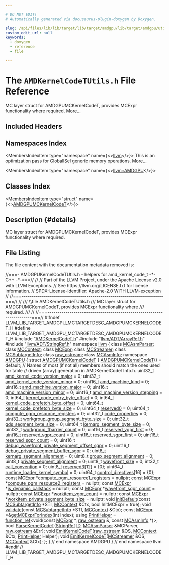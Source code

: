 ```yaml
---

# DO NOT EDIT!
# Automatically generated via docusaurus-plugin-doxygen by Doxygen.

slug: /api/files/lib/lib/target/lib/target/amdgpu/lib/target/amdgpu/utils/amdkernelcodetutils-h
custom_edit_url: null
keywords:
  - doxygen
  - reference
  - file

---
```





# The `AMDKernelCodeTUtils.h` File Reference

<DoxygenPage pluginConfig={pluginConfig}>

MC layer struct for AMDGPUMCKernelCodeT, provides MCExpr functionality where required. <a href="#details">More...</a>

## Included Headers

<IncludesList>
<IncludesListItem
  filePath="AMDKernelCodeT.h"
  permalink="/docs/api/files/lib/lib/target/lib/target/amdgpu/amdkernelcodet-h"
  isLocal="true" />
<IncludesListItem
  filePath="llvm/ADT/ArrayRef.h"
  permalink="/docs/api/files/include/include/llvm/include/llvm/adt/arrayref-h"
  isLocal="true" />
<IncludesListItem
  filePath="llvm/ADT/StringRef.h"
  permalink="/docs/api/files/include/include/llvm/include/llvm/adt/stringref-h"
  isLocal="true" />
</IncludesList>

## Namespaces Index

<MembersIndex>

<MembersIndexItem
  type="namespace"
  name={<><a href="/docs/api/namespaces/llvm">llvm</a></>}>
This is an optimization pass for GlobalISel generic memory operations. <a href="/docs/api/namespaces/llvm/#details">More...</a>
</MembersIndexItem>

<MembersIndexItem
  type="namespace"
  name={<><a href="/docs/api/namespaces/llvm/amdgpu">llvm::AMDGPU</a></>}>
</MembersIndexItem>

</MembersIndex>

## Classes Index

<MembersIndex>

<MembersIndexItem
  type="struct"
  name={<><a href="/docs/api/structs/llvm/amdgpu/amdgpumckernelcodet">AMDGPUMCKernelCodeT</a></>}>
</MembersIndexItem>

</MembersIndex>

## Description {#details}

MC layer struct for AMDGPUMCKernelCodeT, provides MCExpr functionality where required.

## File Listing

The file content with the documentation metadata removed is:

<ProgramListing>

<Link id="l00001" /><CodeLine lineNumber="1"><Highlight kind="comment">//===- AMDGPUKernelCodeTUtils.h - helpers for amd&#95;kernel&#95;code&#95;t -&#42;- C++ -&#42;-===//</Highlight><Highlight kind="normal"></Highlight></CodeLine>
<Link id="l00002" /><CodeLine lineNumber="2"><Highlight kind="normal"></Highlight><Highlight kind="comment">//</Highlight><Highlight kind="normal"></Highlight></CodeLine>
<Link id="l00003" /><CodeLine lineNumber="3"><Highlight kind="normal"></Highlight><Highlight kind="comment">// Part of the LLVM Project, under the Apache License v2.0 with LLVM Exceptions.</Highlight><Highlight kind="normal"></Highlight></CodeLine>
<Link id="l00004" /><CodeLine lineNumber="4"><Highlight kind="normal"></Highlight><Highlight kind="comment">// See https://llvm.org/LICENSE.txt for license information.</Highlight><Highlight kind="normal"></Highlight></CodeLine>
<Link id="l00005" /><CodeLine lineNumber="5"><Highlight kind="normal"></Highlight><Highlight kind="comment">// SPDX-License-Identifier: Apache-2.0 WITH LLVM-exception</Highlight><Highlight kind="normal"></Highlight></CodeLine>
<Link id="l00006" /><CodeLine lineNumber="6"><Highlight kind="normal"></Highlight><Highlight kind="comment">//</Highlight><Highlight kind="normal"></Highlight></CodeLine>
<Link id="l00007" /><CodeLine lineNumber="7"><Highlight kind="normal"></Highlight><Highlight kind="comment">//===----------------------------------------------------------------------===//</Highlight><Highlight kind="normal"></Highlight></CodeLine>
<Link id="l00008" /><CodeLine lineNumber="8"><Highlight kind="normal"></Highlight><Highlight kind="comment">//</Highlight><Highlight kind="comment"></Highlight></CodeLine>
<Link id="l00009" /><CodeLine lineNumber="9"><Highlight kind="comment">/// \\file AMDKernelCodeTUtils.h</Highlight></CodeLine>
<Link id="l00010" /><CodeLine lineNumber="10"><Highlight kind="comment">/// MC layer struct for AMDGPUMCKernelCodeT, provides MCExpr functionality where</Highlight></CodeLine>
<Link id="l00011" /><CodeLine lineNumber="11"><Highlight kind="comment">/// required.</Highlight></CodeLine>
<Link id="l00012" /><CodeLine lineNumber="12"><Highlight kind="comment">///</Highlight><Highlight kind="normal"></Highlight></CodeLine>
<Link id="l00013" /><CodeLine lineNumber="13"><Highlight kind="normal"></Highlight><Highlight kind="comment">//</Highlight><Highlight kind="normal"></Highlight></CodeLine>
<Link id="l00014" /><CodeLine lineNumber="14"><Highlight kind="normal"></Highlight><Highlight kind="comment">//===----------------------------------------------------------------------===//</Highlight><Highlight kind="normal"></Highlight></CodeLine>
<Link id="l00015" /><CodeLine lineNumber="15"><Highlight kind="normal"></Highlight></CodeLine>
<Link id="l00016" /><CodeLine lineNumber="16"><Highlight kind="normal"></Highlight><Highlight kind="preprocessor">#ifndef LLVM&#95;LIB&#95;TARGET&#95;AMDGPU&#95;MCTARGETDESC&#95;AMDGPUMCKERNELCODET&#95;H</Highlight><Highlight kind="normal"></Highlight></CodeLine>
<Link id="l00017" /><CodeLine lineNumber="17"><Highlight kind="normal"></Highlight><Highlight kind="preprocessor">#define LLVM&#95;LIB&#95;TARGET&#95;AMDGPU&#95;MCTARGETDESC&#95;AMDGPUMCKERNELCODET&#95;H</Highlight><Highlight kind="normal"></Highlight></CodeLine>
<Link id="l00018" /><CodeLine lineNumber="18"><Highlight kind="normal"></Highlight></CodeLine>
<Link id="l00019" /><CodeLine lineNumber="19"><Highlight kind="normal"></Highlight><Highlight kind="preprocessor">#include &quot;<a href="/docs/api/files/lib/lib/target/lib/target/amdgpu/amdkernelcodet-h">AMDKernelCodeT.h</a>&quot;</Highlight><Highlight kind="normal"></Highlight></CodeLine>
<Link id="l00020" /><CodeLine lineNumber="20"><Highlight kind="normal"></Highlight><Highlight kind="preprocessor">#include &quot;<a href="/docs/api/files/include/include/llvm/include/llvm/adt/arrayref-h">llvm/ADT/ArrayRef.h</a>&quot;</Highlight><Highlight kind="normal"></Highlight></CodeLine>
<Link id="l00021" /><CodeLine lineNumber="21"><Highlight kind="normal"></Highlight><Highlight kind="preprocessor">#include &quot;<a href="/docs/api/files/include/include/llvm/include/llvm/adt/stringref-h">llvm/ADT/StringRef.h</a>&quot;</Highlight><Highlight kind="normal"></Highlight></CodeLine>
<Link id="l00022" /><CodeLine lineNumber="22"><Highlight kind="normal"></Highlight></CodeLine>
<Link id="l00023" /><CodeLine lineNumber="23"><Highlight kind="normal"></Highlight><Highlight kind="keyword">namespace </Highlight><Highlight kind="normal"><a href="/docs/api/namespaces/llvm">llvm</a> &#123;</Highlight></CodeLine>
<Link id="l00024" /><CodeLine lineNumber="24"><Highlight kind="normal"></Highlight><Highlight kind="keyword">class </Highlight><Highlight kind="normal"><a href="/docs/api/classes/llvm/mcasmparser">MCAsmParser</a>;</Highlight></CodeLine>
<Link id="l00025" /><CodeLine lineNumber="25"><Highlight kind="normal"></Highlight><Highlight kind="keyword">class </Highlight><Highlight kind="normal"><a href="/docs/api/classes/llvm/mccontext">MCContext</a>;</Highlight></CodeLine>
<Link id="l00026" /><CodeLine lineNumber="26"><Highlight kind="normal"></Highlight><Highlight kind="keyword">class </Highlight><Highlight kind="normal"><a href="/docs/api/classes/llvm/mcexpr">MCExpr</a>;</Highlight></CodeLine>
<Link id="l00027" /><CodeLine lineNumber="27"><Highlight kind="normal"></Highlight><Highlight kind="keyword">class </Highlight><Highlight kind="normal"><a href="/docs/api/classes/llvm/mcstreamer">MCStreamer</a>;</Highlight></CodeLine>
<Link id="l00028" /><CodeLine lineNumber="28"><Highlight kind="normal"></Highlight><Highlight kind="keyword">class </Highlight><Highlight kind="normal"><a href="/docs/api/classes/llvm/mcsubtargetinfo">MCSubtargetInfo</a>;</Highlight></CodeLine>
<Link id="l00029" /><CodeLine lineNumber="29"><Highlight kind="normal"></Highlight><Highlight kind="keyword">class </Highlight><Highlight kind="normal"><a href="/docs/api/classes/llvm/raw-ostream">raw&#95;ostream</a>;</Highlight></CodeLine>
<Link id="l00030" /><CodeLine lineNumber="30"><Highlight kind="normal"></Highlight><Highlight kind="keyword">class </Highlight><Highlight kind="normal"><a href="/docs/api/classes/llvm/mcasminfo">MCAsmInfo</a>;</Highlight></CodeLine>
<Link id="l00031" /><CodeLine lineNumber="31"><Highlight kind="normal"></Highlight><Highlight kind="keyword">namespace </Highlight><Highlight kind="normal"><a href="/docs/api/namespaces/llvm/amdgpu">AMDGPU</a> &#123;</Highlight></CodeLine>
<Link id="l00032" /><CodeLine lineNumber="32"><Highlight kind="normal"></Highlight></CodeLine>
<Link id="l00033" /><CodeLine lineNumber="33" lineLink="/docs/api/structs/llvm/amdgpu/amdgpumckernelcodet"><Highlight kind="normal"></Highlight><Highlight kind="keyword">struct </Highlight><Highlight kind="normal"><a href="/docs/api/structs/llvm/amdgpu/amdgpumckernelcodet/#a9555171c9b8ab7a4b0a389e1ee43a6d3">AMDGPUMCKernelCodeT</a> &#123;</Highlight></CodeLine>
<Link id="l00034" /><CodeLine lineNumber="34" lineLink="/docs/api/structs/llvm/amdgpu/amdgpumckernelcodet/#a9555171c9b8ab7a4b0a389e1ee43a6d3"><Highlight kind="normal">  <a href="/docs/api/structs/llvm/amdgpu/amdgpumckernelcodet/#a9555171c9b8ab7a4b0a389e1ee43a6d3">AMDGPUMCKernelCodeT</a>() = </Highlight><Highlight kind="keywordflow">default</Highlight><Highlight kind="normal">;</Highlight></CodeLine>
<Link id="l00035" /><CodeLine lineNumber="35"><Highlight kind="normal"></Highlight></CodeLine>
<Link id="l00036" /><CodeLine lineNumber="36"><Highlight kind="normal">  </Highlight><Highlight kind="comment">// Names of most (if not all) members should match the ones used for table</Highlight><Highlight kind="normal"></Highlight></CodeLine>
<Link id="l00037" /><CodeLine lineNumber="37"><Highlight kind="normal">  </Highlight><Highlight kind="comment">// driven (array) generation in AMDKernelCodeTInfo.h.</Highlight><Highlight kind="normal"></Highlight></CodeLine>
<Link id="l00038" /><CodeLine lineNumber="38" lineLink="/docs/api/structs/llvm/amdgpu/amdgpumckernelcodet/#a6e3a1059821543e306d8a488b800d6ef"><Highlight kind="normal">  uint32&#95;t <a href="/docs/api/structs/llvm/amdgpu/amdgpumckernelcodet/#a6e3a1059821543e306d8a488b800d6ef">amd&#95;kernel&#95;code&#95;version&#95;major</a> = 0;</Highlight></CodeLine>
<Link id="l00039" /><CodeLine lineNumber="39" lineLink="/docs/api/structs/llvm/amdgpu/amdgpumckernelcodet/#a96a78cc694edd824a544a65144e0966f"><Highlight kind="normal">  uint32&#95;t <a href="/docs/api/structs/llvm/amdgpu/amdgpumckernelcodet/#a96a78cc694edd824a544a65144e0966f">amd&#95;kernel&#95;code&#95;version&#95;minor</a> = 0;</Highlight></CodeLine>
<Link id="l00040" /><CodeLine lineNumber="40" lineLink="/docs/api/structs/llvm/amdgpu/amdgpumckernelcodet/#a1550d48ce471038d65cdc99e7aa079fb"><Highlight kind="normal">  uint16&#95;t <a href="/docs/api/structs/llvm/amdgpu/amdgpumckernelcodet/#a1550d48ce471038d65cdc99e7aa079fb">amd&#95;machine&#95;kind</a> = 0;</Highlight></CodeLine>
<Link id="l00041" /><CodeLine lineNumber="41" lineLink="/docs/api/structs/llvm/amdgpu/amdgpumckernelcodet/#a11ad91ca2ce53a02b83c4e6516f906aa"><Highlight kind="normal">  uint16&#95;t <a href="/docs/api/structs/llvm/amdgpu/amdgpumckernelcodet/#a11ad91ca2ce53a02b83c4e6516f906aa">amd&#95;machine&#95;version&#95;major</a> = 0;</Highlight></CodeLine>
<Link id="l00042" /><CodeLine lineNumber="42" lineLink="/docs/api/structs/llvm/amdgpu/amdgpumckernelcodet/#a7d2d89a7f6ccb84afce98a980b9a24e9"><Highlight kind="normal">  uint16&#95;t <a href="/docs/api/structs/llvm/amdgpu/amdgpumckernelcodet/#a7d2d89a7f6ccb84afce98a980b9a24e9">amd&#95;machine&#95;version&#95;minor</a> = 0;</Highlight></CodeLine>
<Link id="l00043" /><CodeLine lineNumber="43" lineLink="/docs/api/structs/llvm/amdgpu/amdgpumckernelcodet/#a34650b99793b6abb03fc301684f041a5"><Highlight kind="normal">  uint16&#95;t <a href="/docs/api/structs/llvm/amdgpu/amdgpumckernelcodet/#a34650b99793b6abb03fc301684f041a5">amd&#95;machine&#95;version&#95;stepping</a> = 0;</Highlight></CodeLine>
<Link id="l00044" /><CodeLine lineNumber="44" lineLink="/docs/api/structs/llvm/amdgpu/amdgpumckernelcodet/#a47848fdaab8c2c3f2a20bbba2fc9dbb0"><Highlight kind="normal">  int64&#95;t <a href="/docs/api/structs/llvm/amdgpu/amdgpumckernelcodet/#a47848fdaab8c2c3f2a20bbba2fc9dbb0">kernel&#95;code&#95;entry&#95;byte&#95;offset</a> = 0;</Highlight></CodeLine>
<Link id="l00045" /><CodeLine lineNumber="45" lineLink="/docs/api/structs/llvm/amdgpu/amdgpumckernelcodet/#acfd94f9a358192ff03eddc1e29dddbb6"><Highlight kind="normal">  int64&#95;t <a href="/docs/api/structs/llvm/amdgpu/amdgpumckernelcodet/#acfd94f9a358192ff03eddc1e29dddbb6">kernel&#95;code&#95;prefetch&#95;byte&#95;offset</a> = 0;</Highlight></CodeLine>
<Link id="l00046" /><CodeLine lineNumber="46" lineLink="/docs/api/structs/llvm/amdgpu/amdgpumckernelcodet/#ab1421451fa13d0ceb1eb6af3364d18ed"><Highlight kind="normal">  uint64&#95;t <a href="/docs/api/structs/llvm/amdgpu/amdgpumckernelcodet/#ab1421451fa13d0ceb1eb6af3364d18ed">kernel&#95;code&#95;prefetch&#95;byte&#95;size</a> = 0;</Highlight></CodeLine>
<Link id="l00047" /><CodeLine lineNumber="47" lineLink="/docs/api/structs/llvm/amdgpu/amdgpumckernelcodet/#a8095223b57beaf04b2ff67a4df5d1154"><Highlight kind="normal">  uint64&#95;t <a href="/docs/api/structs/llvm/amdgpu/amdgpumckernelcodet/#a8095223b57beaf04b2ff67a4df5d1154">reserved0</a> = 0;</Highlight></CodeLine>
<Link id="l00048" /><CodeLine lineNumber="48" lineLink="/docs/api/structs/llvm/amdgpu/amdgpumckernelcodet/#afb917a9d73e646aabe02a2ae51ab2872"><Highlight kind="normal">  uint64&#95;t <a href="/docs/api/structs/llvm/amdgpu/amdgpumckernelcodet/#afb917a9d73e646aabe02a2ae51ab2872">compute&#95;pgm&#95;resource&#95;registers</a> = 0;</Highlight></CodeLine>
<Link id="l00049" /><CodeLine lineNumber="49" lineLink="/docs/api/structs/llvm/amdgpu/amdgpumckernelcodet/#a60334426b817b7280c4e457bf1b07e5a"><Highlight kind="normal">  uint32&#95;t <a href="/docs/api/structs/llvm/amdgpu/amdgpumckernelcodet/#a60334426b817b7280c4e457bf1b07e5a">code&#95;properties</a> = 0;</Highlight></CodeLine>
<Link id="l00050" /><CodeLine lineNumber="50" lineLink="/docs/api/structs/llvm/amdgpu/amdgpumckernelcodet/#ad0fd2422e6e17b7c8a02656b58f5f419"><Highlight kind="normal">  uint32&#95;t <a href="/docs/api/structs/llvm/amdgpu/amdgpumckernelcodet/#ad0fd2422e6e17b7c8a02656b58f5f419">workgroup&#95;group&#95;segment&#95;byte&#95;size</a> = 0;</Highlight></CodeLine>
<Link id="l00051" /><CodeLine lineNumber="51" lineLink="/docs/api/structs/llvm/amdgpu/amdgpumckernelcodet/#a7ebf5db333576f482eeb692d029c1864"><Highlight kind="normal">  uint32&#95;t <a href="/docs/api/structs/llvm/amdgpu/amdgpumckernelcodet/#a7ebf5db333576f482eeb692d029c1864">gds&#95;segment&#95;byte&#95;size</a> = 0;</Highlight></CodeLine>
<Link id="l00052" /><CodeLine lineNumber="52" lineLink="/docs/api/structs/llvm/amdgpu/amdgpumckernelcodet/#a162c0bb65c247c3e2981cb954da7ab94"><Highlight kind="normal">  uint64&#95;t <a href="/docs/api/structs/llvm/amdgpu/amdgpumckernelcodet/#a162c0bb65c247c3e2981cb954da7ab94">kernarg&#95;segment&#95;byte&#95;size</a> = 0;</Highlight></CodeLine>
<Link id="l00053" /><CodeLine lineNumber="53" lineLink="/docs/api/structs/llvm/amdgpu/amdgpumckernelcodet/#a89b3b767ff52421c957951ce8873dbc1"><Highlight kind="normal">  uint32&#95;t <a href="/docs/api/structs/llvm/amdgpu/amdgpumckernelcodet/#a89b3b767ff52421c957951ce8873dbc1">workgroup&#95;fbarrier&#95;count</a> = 0;</Highlight></CodeLine>
<Link id="l00054" /><CodeLine lineNumber="54" lineLink="/docs/api/structs/llvm/amdgpu/amdgpumckernelcodet/#a098867c47bb0594730938852a2d813f9"><Highlight kind="normal">  uint16&#95;t <a href="/docs/api/structs/llvm/amdgpu/amdgpumckernelcodet/#a098867c47bb0594730938852a2d813f9">reserved&#95;vgpr&#95;first</a> = 0;</Highlight></CodeLine>
<Link id="l00055" /><CodeLine lineNumber="55" lineLink="/docs/api/structs/llvm/amdgpu/amdgpumckernelcodet/#a0f0522a9886e8bb6e358092c95c14ddf"><Highlight kind="normal">  uint16&#95;t <a href="/docs/api/structs/llvm/amdgpu/amdgpumckernelcodet/#a0f0522a9886e8bb6e358092c95c14ddf">reserved&#95;vgpr&#95;count</a> = 0;</Highlight></CodeLine>
<Link id="l00056" /><CodeLine lineNumber="56" lineLink="/docs/api/structs/llvm/amdgpu/amdgpumckernelcodet/#a94c31cb52ce04d78c82f70bb35848300"><Highlight kind="normal">  uint16&#95;t <a href="/docs/api/structs/llvm/amdgpu/amdgpumckernelcodet/#a94c31cb52ce04d78c82f70bb35848300">reserved&#95;sgpr&#95;first</a> = 0;</Highlight></CodeLine>
<Link id="l00057" /><CodeLine lineNumber="57" lineLink="/docs/api/structs/llvm/amdgpu/amdgpumckernelcodet/#aafeb9f25f1366b2eb1bae7dd93105bfd"><Highlight kind="normal">  uint16&#95;t <a href="/docs/api/structs/llvm/amdgpu/amdgpumckernelcodet/#aafeb9f25f1366b2eb1bae7dd93105bfd">reserved&#95;sgpr&#95;count</a> = 0;</Highlight></CodeLine>
<Link id="l00058" /><CodeLine lineNumber="58" lineLink="/docs/api/structs/llvm/amdgpu/amdgpumckernelcodet/#a41e37c0f5332104147659c31ce4585d1"><Highlight kind="normal">  uint16&#95;t <a href="/docs/api/structs/llvm/amdgpu/amdgpumckernelcodet/#a41e37c0f5332104147659c31ce4585d1">debug&#95;wavefront&#95;private&#95;segment&#95;offset&#95;sgpr</a> = 0;</Highlight></CodeLine>
<Link id="l00059" /><CodeLine lineNumber="59" lineLink="/docs/api/structs/llvm/amdgpu/amdgpumckernelcodet/#a657cd112ec48c86b04e6c31da3e4a433"><Highlight kind="normal">  uint16&#95;t <a href="/docs/api/structs/llvm/amdgpu/amdgpumckernelcodet/#a657cd112ec48c86b04e6c31da3e4a433">debug&#95;private&#95;segment&#95;buffer&#95;sgpr</a> = 0;</Highlight></CodeLine>
<Link id="l00060" /><CodeLine lineNumber="60" lineLink="/docs/api/structs/llvm/amdgpu/amdgpumckernelcodet/#a93b2f3da8f8d69f9020213a98c258958"><Highlight kind="normal">  uint8&#95;t <a href="/docs/api/structs/llvm/amdgpu/amdgpumckernelcodet/#a93b2f3da8f8d69f9020213a98c258958">kernarg&#95;segment&#95;alignment</a> = 0;</Highlight></CodeLine>
<Link id="l00061" /><CodeLine lineNumber="61" lineLink="/docs/api/structs/llvm/amdgpu/amdgpumckernelcodet/#a7f5ea62647fa4a50093076ada8479f1d"><Highlight kind="normal">  uint8&#95;t <a href="/docs/api/structs/llvm/amdgpu/amdgpumckernelcodet/#a7f5ea62647fa4a50093076ada8479f1d">group&#95;segment&#95;alignment</a> = 0;</Highlight></CodeLine>
<Link id="l00062" /><CodeLine lineNumber="62" lineLink="/docs/api/structs/llvm/amdgpu/amdgpumckernelcodet/#a360c4178ea6241a6944bb35310442be0"><Highlight kind="normal">  uint8&#95;t <a href="/docs/api/structs/llvm/amdgpu/amdgpumckernelcodet/#a360c4178ea6241a6944bb35310442be0">private&#95;segment&#95;alignment</a> = 0;</Highlight></CodeLine>
<Link id="l00063" /><CodeLine lineNumber="63" lineLink="/docs/api/structs/llvm/amdgpu/amdgpumckernelcodet/#a22639e6edddf8f7f4f4a0270074348d8"><Highlight kind="normal">  uint8&#95;t <a href="/docs/api/structs/llvm/amdgpu/amdgpumckernelcodet/#a22639e6edddf8f7f4f4a0270074348d8">wavefront&#95;size</a> = 0;</Highlight></CodeLine>
<Link id="l00064" /><CodeLine lineNumber="64" lineLink="/docs/api/structs/llvm/amdgpu/amdgpumckernelcodet/#ab9ffee3eb8c99a1cced5391a0c8ab395"><Highlight kind="normal">  int32&#95;t <a href="/docs/api/structs/llvm/amdgpu/amdgpumckernelcodet/#ab9ffee3eb8c99a1cced5391a0c8ab395">call&#95;convention</a> = 0;</Highlight></CodeLine>
<Link id="l00065" /><CodeLine lineNumber="65" lineLink="/docs/api/structs/llvm/amdgpu/amdgpumckernelcodet/#ad890cb776ec7cb5abc880a3c3635a181"><Highlight kind="normal">  uint8&#95;t <a href="/docs/api/structs/llvm/amdgpu/amdgpumckernelcodet/#ad890cb776ec7cb5abc880a3c3635a181">reserved3</a>&#91;12&#93; = &#123;0&#125;;</Highlight></CodeLine>
<Link id="l00066" /><CodeLine lineNumber="66" lineLink="/docs/api/structs/llvm/amdgpu/amdgpumckernelcodet/#ad7ef8e27c750da0a9d3fdb6391057e71"><Highlight kind="normal">  uint64&#95;t <a href="/docs/api/structs/llvm/amdgpu/amdgpumckernelcodet/#ad7ef8e27c750da0a9d3fdb6391057e71">runtime&#95;loader&#95;kernel&#95;symbol</a> = 0;</Highlight></CodeLine>
<Link id="l00067" /><CodeLine lineNumber="67" lineLink="/docs/api/structs/llvm/amdgpu/amdgpumckernelcodet/#a500da7c24840e8261487100f64211056"><Highlight kind="normal">  uint64&#95;t <a href="/docs/api/structs/llvm/amdgpu/amdgpumckernelcodet/#a500da7c24840e8261487100f64211056">control&#95;directives</a>&#91;16&#93; = &#123;0&#125;;</Highlight></CodeLine>
<Link id="l00068" /><CodeLine lineNumber="68"><Highlight kind="normal"></Highlight></CodeLine>
<Link id="l00069" /><CodeLine lineNumber="69" lineLink="/docs/api/structs/llvm/amdgpu/amdgpumckernelcodet/#aece145a2c1ba2f98ec0e96cc33efa8dd"><Highlight kind="normal">  </Highlight><Highlight kind="keyword">const</Highlight><Highlight kind="normal"> <a href="/docs/api/classes/llvm/mcexpr">MCExpr</a> &#42;<a href="/docs/api/structs/llvm/amdgpu/amdgpumckernelcodet/#aece145a2c1ba2f98ec0e96cc33efa8dd">compute&#95;pgm&#95;resource1&#95;registers</a> = </Highlight><Highlight kind="keyword">nullptr</Highlight><Highlight kind="normal">;</Highlight></CodeLine>
<Link id="l00070" /><CodeLine lineNumber="70" lineLink="/docs/api/structs/llvm/amdgpu/amdgpumckernelcodet/#a7ab04bfdb9f1b4ab35ae580a098326fc"><Highlight kind="normal">  </Highlight><Highlight kind="keyword">const</Highlight><Highlight kind="normal"> <a href="/docs/api/classes/llvm/mcexpr">MCExpr</a> &#42;<a href="/docs/api/structs/llvm/amdgpu/amdgpumckernelcodet/#a7ab04bfdb9f1b4ab35ae580a098326fc">compute&#95;pgm&#95;resource2&#95;registers</a> = </Highlight><Highlight kind="keyword">nullptr</Highlight><Highlight kind="normal">;</Highlight></CodeLine>
<Link id="l00071" /><CodeLine lineNumber="71"><Highlight kind="normal"></Highlight></CodeLine>
<Link id="l00072" /><CodeLine lineNumber="72" lineLink="/docs/api/structs/llvm/amdgpu/amdgpumckernelcodet/#ac1cfc4700351bc2051488c0f1315272c"><Highlight kind="normal">  </Highlight><Highlight kind="keyword">const</Highlight><Highlight kind="normal"> <a href="/docs/api/classes/llvm/mcexpr">MCExpr</a> &#42;<a href="/docs/api/structs/llvm/amdgpu/amdgpumckernelcodet/#ac1cfc4700351bc2051488c0f1315272c">is&#95;dynamic&#95;callstack</a> = </Highlight><Highlight kind="keyword">nullptr</Highlight><Highlight kind="normal">;</Highlight></CodeLine>
<Link id="l00073" /><CodeLine lineNumber="73" lineLink="/docs/api/structs/llvm/amdgpu/amdgpumckernelcodet/#a96c7ab22693cd0aebc5795ef720f3e69"><Highlight kind="normal">  </Highlight><Highlight kind="keyword">const</Highlight><Highlight kind="normal"> <a href="/docs/api/classes/llvm/mcexpr">MCExpr</a> &#42;<a href="/docs/api/structs/llvm/amdgpu/amdgpumckernelcodet/#a96c7ab22693cd0aebc5795ef720f3e69">wavefront&#95;sgpr&#95;count</a> = </Highlight><Highlight kind="keyword">nullptr</Highlight><Highlight kind="normal">;</Highlight></CodeLine>
<Link id="l00074" /><CodeLine lineNumber="74" lineLink="/docs/api/structs/llvm/amdgpu/amdgpumckernelcodet/#ab491a7842801afce25431ec875df34da"><Highlight kind="normal">  </Highlight><Highlight kind="keyword">const</Highlight><Highlight kind="normal"> <a href="/docs/api/classes/llvm/mcexpr">MCExpr</a> &#42;<a href="/docs/api/structs/llvm/amdgpu/amdgpumckernelcodet/#ab491a7842801afce25431ec875df34da">workitem&#95;vgpr&#95;count</a> = </Highlight><Highlight kind="keyword">nullptr</Highlight><Highlight kind="normal">;</Highlight></CodeLine>
<Link id="l00075" /><CodeLine lineNumber="75" lineLink="/docs/api/structs/llvm/amdgpu/amdgpumckernelcodet/#a56fa63a65888bd0e08a4c4b2bc80abcf"><Highlight kind="normal">  </Highlight><Highlight kind="keyword">const</Highlight><Highlight kind="normal"> <a href="/docs/api/classes/llvm/mcexpr">MCExpr</a> &#42;<a href="/docs/api/structs/llvm/amdgpu/amdgpumckernelcodet/#a56fa63a65888bd0e08a4c4b2bc80abcf">workitem&#95;private&#95;segment&#95;byte&#95;size</a> = </Highlight><Highlight kind="keyword">nullptr</Highlight><Highlight kind="normal">;</Highlight></CodeLine>
<Link id="l00076" /><CodeLine lineNumber="76"><Highlight kind="normal"></Highlight></CodeLine>
<Link id="l00077" /><CodeLine lineNumber="77"><Highlight kind="normal">  </Highlight><Highlight kind="keywordtype">void</Highlight><Highlight kind="normal"> <a href="/docs/api/structs/llvm/amdgpu/amdgpumckernelcodet/#a9dfce6025a9fbad86f7dd26156f36912">initDefault</a>(</Highlight><Highlight kind="keyword">const</Highlight><Highlight kind="normal"> <a href="/docs/api/classes/llvm/mcsubtargetinfo">MCSubtargetInfo</a> &#42;STI, <a href="/docs/api/classes/llvm/mccontext">MCContext</a> &amp;Ctx,</Highlight></CodeLine>
<Link id="l00078" /><CodeLine lineNumber="78"><Highlight kind="normal">                   </Highlight><Highlight kind="keywordtype">bool</Highlight><Highlight kind="normal"> InitMCExpr = </Highlight><Highlight kind="keyword">true</Highlight><Highlight kind="normal">);</Highlight></CodeLine>
<Link id="l00079" /><CodeLine lineNumber="79"><Highlight kind="normal">  </Highlight><Highlight kind="keywordtype">void</Highlight><Highlight kind="normal"> <a href="/docs/api/structs/llvm/amdgpu/amdgpumckernelcodet/#a951e1d6e08b65364350b68b2576bc0d0">validate</a>(</Highlight><Highlight kind="keyword">const</Highlight><Highlight kind="normal"> <a href="/docs/api/classes/llvm/mcsubtargetinfo">MCSubtargetInfo</a> &#42;STI, <a href="/docs/api/classes/llvm/mccontext">MCContext</a> &amp;Ctx);</Highlight></CodeLine>
<Link id="l00080" /><CodeLine lineNumber="80"><Highlight kind="normal"></Highlight></CodeLine>
<Link id="l00081" /><CodeLine lineNumber="81"><Highlight kind="normal">  </Highlight><Highlight kind="keyword">const</Highlight><Highlight kind="normal"> <a href="/docs/api/classes/llvm/mcexpr">MCExpr</a> &#42;&amp;<a href="/docs/api/structs/llvm/amdgpu/amdgpumckernelcodet/#adc55d0fc80220516cb35d917277056d7">getMCExprForIndex</a>(</Highlight><Highlight kind="keywordtype">int</Highlight><Highlight kind="normal"> Index);</Highlight></CodeLine>
<Link id="l00082" /><CodeLine lineNumber="82"><Highlight kind="normal"></Highlight></CodeLine>
<Link id="l00083" /><CodeLine lineNumber="83" lineLink="/docs/api/structs/llvm/amdgpu/amdgpumckernelcodet/#a70ffc795ff52901ca0c240337952d1a3"><Highlight kind="normal">  </Highlight><Highlight kind="keyword">using </Highlight><Highlight kind="normal"><a href="/docs/api/structs/llvm/amdgpu/amdgpumckernelcodet/#a70ffc795ff52901ca0c240337952d1a3">PrintHelper</a> =</Highlight></CodeLine>
<Link id="l00084" /><CodeLine lineNumber="84"><Highlight kind="normal">      <a href="/docs/api/classes/llvm/function-ref">function&#95;ref</a>&lt;void(</Highlight><Highlight kind="keyword">const</Highlight><Highlight kind="normal"> <a href="/docs/api/classes/llvm/mcexpr">MCExpr</a> &#42;, <a href="/docs/api/classes/llvm/raw-ostream">raw&#95;ostream</a> &amp;, </Highlight><Highlight kind="keyword">const</Highlight><Highlight kind="normal"> <a href="/docs/api/classes/llvm/mcasminfo">MCAsmInfo</a> &#42;)&gt;;</Highlight></CodeLine>
<Link id="l00085" /><CodeLine lineNumber="85"><Highlight kind="normal">  </Highlight><Highlight kind="keywordtype">bool</Highlight><Highlight kind="normal"> <a href="/docs/api/structs/llvm/amdgpu/amdgpumckernelcodet/#ad3c0ff6c6dac612ecb6bba24cfb0dabc">ParseKernelCodeT</a>(<a href="/docs/api/classes/llvm/stringref">StringRef</a> <a href="/docs/api/namespaces/llvm/callingconv/#abdf8cf606905c10634e831390981b0ed">ID</a>, <a href="/docs/api/classes/llvm/mcasmparser">MCAsmParser</a> &amp;MCParser, <a href="/docs/api/classes/llvm/raw-ostream">raw&#95;ostream</a> &amp;Err);</Highlight></CodeLine>
<Link id="l00086" /><CodeLine lineNumber="86"><Highlight kind="normal">  </Highlight><Highlight kind="keywordtype">void</Highlight><Highlight kind="normal"> <a href="/docs/api/structs/llvm/amdgpu/amdgpumckernelcodet/#a7a26180c2fb2542d3bbbf51b33da6569">EmitKernelCodeT</a>(<a href="/docs/api/classes/llvm/raw-ostream">raw&#95;ostream</a> &amp;OS, <a href="/docs/api/classes/llvm/mccontext">MCContext</a> &amp;Ctx, <a href="/docs/api/structs/llvm/amdgpu/amdgpumckernelcodet/#a70ffc795ff52901ca0c240337952d1a3">PrintHelper</a> Helper);</Highlight></CodeLine>
<Link id="l00087" /><CodeLine lineNumber="87"><Highlight kind="normal">  </Highlight><Highlight kind="keywordtype">void</Highlight><Highlight kind="normal"> <a href="/docs/api/structs/llvm/amdgpu/amdgpumckernelcodet/#a7a26180c2fb2542d3bbbf51b33da6569">EmitKernelCodeT</a>(<a href="/docs/api/classes/llvm/mcstreamer">MCStreamer</a> &amp;OS, <a href="/docs/api/classes/llvm/mccontext">MCContext</a> &amp;Ctx);</Highlight></CodeLine>
<Link id="l00088" /><CodeLine lineNumber="88"><Highlight kind="normal">&#125;;</Highlight></CodeLine>
<Link id="l00089" /><CodeLine lineNumber="89"><Highlight kind="normal"></Highlight></CodeLine>
<Link id="l00090" /><CodeLine lineNumber="90"><Highlight kind="normal">&#125; </Highlight><Highlight kind="comment">// end namespace AMDGPU</Highlight><Highlight kind="normal"></Highlight></CodeLine>
<Link id="l00091" /><CodeLine lineNumber="91"><Highlight kind="normal">&#125; </Highlight><Highlight kind="comment">// end namespace llvm</Highlight><Highlight kind="normal"></Highlight></CodeLine>
<Link id="l00092" /><CodeLine lineNumber="92"><Highlight kind="normal"></Highlight></CodeLine>
<Link id="l00093" /><CodeLine lineNumber="93"><Highlight kind="normal"></Highlight><Highlight kind="preprocessor">#endif </Highlight><Highlight kind="comment">// LLVM&#95;LIB&#95;TARGET&#95;AMDGPU&#95;MCTARGETDESC&#95;AMDGPUMCKERNELCODET&#95;H</Highlight><Highlight kind="normal"></Highlight></CodeLine>

</ProgramListing>

</DoxygenPage>

